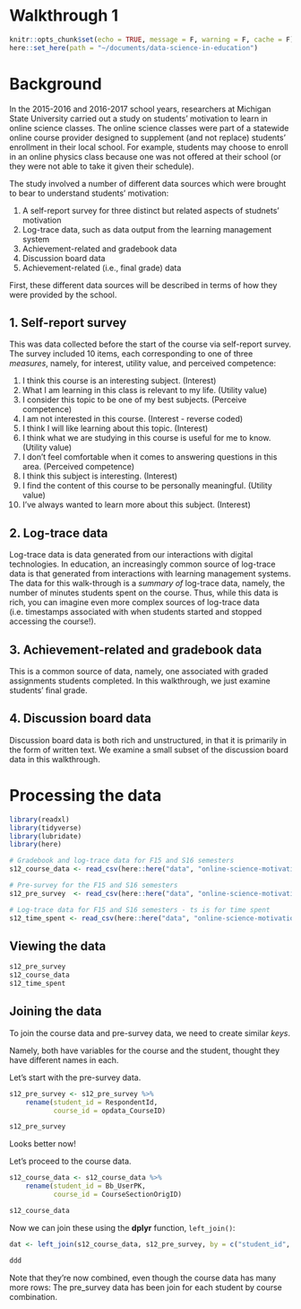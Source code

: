 # Walkthrough 1

```r
knitr::opts_chunk$set(echo = TRUE, message = F, warning = F, cache = F)
here::set_here(path = "~/documents/data-science-in-education")
```

# Background 

In the 2015-2016 and 2016-2017 school years, researchers at Michigan State University carried out a study on students' motivation to learn in online science classes. The online science classes were part of a statewide online course provider designed to supplement (and not replace) students' enrollment in their local school. For example, students may choose to enroll in an online physics class because one was not offered at their school (or they were not able to take it given their schedule).

The study involved a number of different data sources which were brought to bear to understand students' motivation:

1. A self-report survey for three distinct but related aspects of studnets' motivation
2. Log-trace data, such as data output from the learning management system
3. Achievement-related and gradebook data
4. Discussion board data
5. Achievement-related (i.e., final grade) data

First, these different data sources will be described in terms of how they were provided by the school.

## 1. Self-report survey 

This was data collected before the start of the course via self-report survey. The survey included 10 items, each corresponding to one of three *measures*, namely, for interest, utility value, and perceived competence:

1.	I think this course is an interesting subject. (Interest)
2.	What I am learning in this class is relevant to my life. (Utility value)
3.	I consider this topic to be one of my best subjects. (Perceive competence)
4.	I am not interested in this course. (Interest - reverse coded)
5.	I think I will like learning about this topic. (Interest)
6.	I think what we are studying in this course is useful for me to know. (Utility value)
7.	I don’t feel comfortable when it comes to answering questions in this area. (Perceived competence)
8.	I think this subject is interesting. (Interest)
9.	I find the content of this course to be personally meaningful. (Utility value)
10.	I’ve always wanted to learn more about this subject. (Interest)

## 2. Log-trace data 

Log-trace data is data generated from our interactions with digital technologies. In education, an increasingly common source of log-trace data is that generated from interactions with learning management systems. The data for this walk-through is a *summary of* log-trace data, namely, the number of minutes students spent on the course. Thus, while this data is rich, you can imagine even more complex sources of log-trace data (i.e. timestamps associated with when students started and stopped accessing the course!).

## 3. Achievement-related and gradebook data

This is a common source of data, namely, one associated with graded assignments students completed. In this walkthrough, we just examine students' final grade.

## 4. Discussion board data
<!-- NOTE - may not include this, as it is hard to confidently anonymize a medium-ish sized data set -->

Discussion board data is both rich and unstructured, in that it is primarily in the form of written text. We examine a small subset of the discussion board data in this walkthrough.

# Processing the data

```r
library(readxl)
library(tidyverse)
library(lubridate)
library(here)
```

```r
# Gradebook and log-trace data for F15 and S16 semesters
s12_course_data <- read_csv(here::here("data", "online-science-motivation", "raw", "s12-course-data.csv"))

# Pre-survey for the F15 and S16 semesters
s12_pre_survey  <- read_csv(here::here("data", "online-science-motivation", "raw", "s12-pre-survey.csv")) 

# Log-trace data for F15 and S16 semesters - ts is for time spent
s12_time_spent <- read_csv(here::here("data", "online-science-motivation", "raw", "s12-course-minutes.csv"))
```

## Viewing the data

```r
s12_pre_survey 
s12_course_data
s12_time_spent
```

## Joining the data

To join the course data and pre-survey data, we need to create similar *keys*.

Namely, both have variables for the course and the student, thought they have different names in each.

Let's start with the pre-survey data.

```r
s12_pre_survey <- s12_pre_survey %>% 
    rename(student_id = RespondentId,
           course_id = opdata_CourseID)

s12_pre_survey
```

Looks better now!

Let's proceed to the course data.

```r
s12_course_data <- s12_course_data %>% 
    rename(student_id = Bb_UserPK,
           course_id = CourseSectionOrigID)

s12_course_data
```

Now we can join these using the **dplyr** function, `left_join()`:

```r
dat <- left_join(s12_course_data, s12_pre_survey, by = c("student_id", "course_id"))

ddd
```

Note that they're now combined, even though the course data has many more rows: The pre_survey data has been join for each student by course combination.

